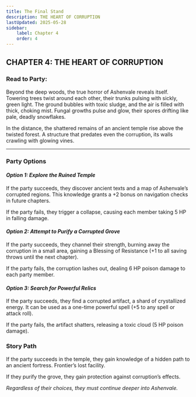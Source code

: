 ```yaml
---
title: The Final Stand
description: THE HEART OF CORRUPTION
lastUpdated: 2025-05-28
sidebar:
    label: Chapter 4
    order: 4
---
```


## CHAPTER 4: THE HEART OF CORRUPTION

### Read to Party:

Beyond the deep woods, the true horror of Ashenvale reveals itself. Towering trees twist around each other, their trunks pulsing with sickly, green light. The ground bubbles with toxic sludge, and the air is filled with thick, choking mist. Fungal growths pulse and glow, their spores drifting like pale, deadly snowflakes.

In the distance, the shattered remains of an ancient temple rise above the twisted forest. A structure that predates even the corruption, its walls crawling with glowing vines.

---

### Party Options

#### _Option 1: Explore the Ruined Temple_

If the party succeeds, they discover ancient texts and a map of Ashenvale’s corrupted regions. This knowledge grants a +2 bonus on navigation checks in future chapters.

If the party fails, they trigger a collapse, causing each member taking 5 HP in falling damage.

#### _Option 2: Attempt to Purify a Corrupted Grove_

If the party succeeds, they channel their strength, burning away the corruption in a small area, gaining a Blessing of Resistance (+1 to all saving throws until the next chapter).

If the party fails, the corruption lashes out, dealing 6 HP poison damage to each party member.

#### _Option 3: Search for Powerful Relics_

If the party succeeds, they find a corrupted artifact, a shard of crystallized energy. It can be used as a one-time powerful spell (+5 to any spell or attack roll).

If the party fails, the artifact shatters, releasing a toxic cloud (5 HP poison damage).

### Story Path

If the party succeeds in the temple, they gain knowledge of a hidden path to an ancient fortress. Frontier’s lost facility.

If they purify the grove, they gain protection against corruption’s effects.

_Regardless of their choices, they must continue deeper into Ashenvale._
